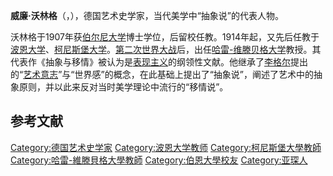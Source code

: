 {{redirect2|沃林格|尼泊尔城镇|沃林格 (尼泊尔)}}
'''威廉·沃林格'''（{{lang-de|Wilhelm Worringer}}，{{bd|1881年|1月13日|1965年|3月29日}}），德国艺术史学家，当代美学中“抽象说”的代表人物。

沃林格于1907年获[[伯尔尼大学|伯尔尼大学]]博士学位，后留校任教。1914年起，又先后任教于[[波恩大学|波恩大学]]、[[柯尼斯堡大学|柯尼斯堡大学]]。[[第二次世界大战|第二次世界大战]]后，出任[[哈雷-维滕贝格大学|哈雷-维滕贝格大学]]教授。其代表作《抽象与移情》被认为是[[表现主义|表现主义]]的纲领性文献。他继承了[[李格尔|李格尔]]提出的“[[艺术意志|艺术意志]]”与“世界感”的概念，在此基础上提出了“抽象说”，阐述了艺术中的抽象原则，并以此来反对当时美学理论中流行的“移情说”。{{r|zhu}}{{r|wang}}

== 参考文献 ==
{{reflist|refs=
<ref name=zhu>{{cite book|title=《美学大辞典》|editor=朱立元|publisher=上海辞书出版社|year=2010}}</ref>
<ref name=wang>{{cite book|title=《文艺美学辞典》|editor=王向峰|year=1987|publisher=辽宁大学出版社}}</ref>
}}

{{Authority control}}
{{DEFAULTSORT:Worringer, Wilhelm}}
[[Category:德国艺术史学家|Category:德国艺术史学家]]
[[Category:波恩大学教师|Category:波恩大学教师]]
[[Category:柯尼斯堡大學教師|Category:柯尼斯堡大學教師]]
[[Category:哈雷-維滕貝格大學教師|Category:哈雷-維滕貝格大學教師]]
[[Category:伯恩大學校友|Category:伯恩大學校友]]
[[Category:亚琛人|Category:亚琛人]]